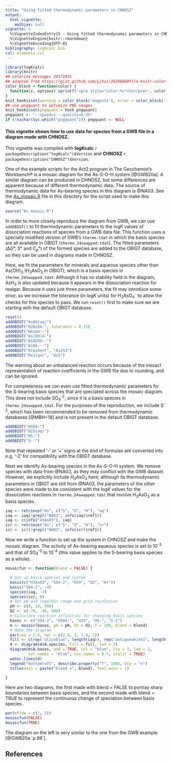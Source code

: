 ```yaml
---
title: "Using fitted thermodynamic parameters in CHNOSZ"
output:
  html_vignette:
    mathjax: null
vignette: >
  %\VignetteIndexEntry{5 - Using fitted thermodynamic parameters in CHNOSZ}
  %\VignetteEngine{knitr::rmarkdown}
  %\VignetteEncoding{UTF-8}
bibliography: logKcalc.bib
csl: elementa.csl
---
```


<!-- https://gomakethings.com/how-to-break-an-image-out-of-its-parent-container-with-css/ -->
<style>
@media (min-width: 700px) {
  .full-width {
    left: 50%;
    margin-left: -50vw;
    margin-right: -50vw;
    max-width: 100vw;
    position: relative;
    right: 50%;
    width: 100vw;
  }
}
@media (min-width: 1020px) {
  .full-width {
    left: 50vw; /* fallback if needed */
    left: calc(50vw - 160px);
    width: 1000px;
    position: relative;
    background-color: #9ecff7;
    padding:10px;
  }
}
</style>

```r
library(logKcalc)
library(knitr)
## colorize messages 20171031
## adapted from https://gist.github.com/yihui/2629886#file-knitr-color-msg-rnw
color_block = function(color) {
  function(x, options) sprintf('<pre style="color:%s">%s</pre>', color, x)
}
knit_hooks$set(warning = color_block('magenta'), error = color_block('red'), message = color_block('blue'))
## use pngquant to optimize PNG images
knit_hooks$set(pngquant = hook_pngquant)
pngquant <- "--speed=1 --quality=0-25"
if (!nzchar(Sys.which("pngquant"))) pngquant <- NULL 
```

#### This vignette shows how to use data for species from a GWB file in a diagram made with CHNOSZ.

This vignette was compiled with **logKcalc** `r packageDescription("logKcalc")$Version` and **CHNOSZ** `r packageDescription("CHNOSZ")$Version`.

One of the example scripts for the Act2 program in The Geochemist's Workbench® is a mosaic diagram for the As-S-O-H system [@GWB20a].
A similar diagram can be produced in CHNOSZ, but some differences are apparent because of different thermodynamic data.
The source of thermodynamic data for As-bearing species in this diagram is @NA03.
See the [As_mosaic.R](As_mosaic.R) file in this directory for the script used to make this diagram.

```r
source("As_mosaic.R")
```

In order to more closely reproduce the diagram from GWB, we can use `addOBIGT()` to fit thermodynamic parameters to the log*K* values of dissociation reactions of species from a GWB data file.
This function uses a specially modified version of GWB's `thermo.tdat` in which the basis species are all available in OBIGT (`thermo_24swapped.tdat`).
The fitted parameters (Δ*G*°, *S*° and *C~p~*°) of the formed species are added to the OBIGT database, so they can be used in diagrams made in CHNOSZ.

Here, we fit the parameters for minerals and aqueous species other than As(OH)~3~ (H~3~AsO~3~ in OBIGT), which is a basis species in `thermo_24swapped.tdat`.
Although it has no stability field in the diagram, AsH~3~ is also updated because it appears in the dissociation reaction for realgar.
Because it uses just three parameters, the fit may introduce some error, so we increase the tolerance (in log*K* units) for H~2~AsO~4~^-^ to allow the checks for this species to pass.
We run `reset()` first to make sure we are starting with the default OBIGT database.

```r
reset()
addOBIGT("AsH3(aq)")
addOBIGT("H2AsO4-", tolerance = 0.15)
addOBIGT("HAsO4--")
addOBIGT("As(OH)4-")
addOBIGT("AsO2OH--")
addOBIGT("AsO4---")
addOBIGT("Orpiment", "As2S3")
addOBIGT("Realgar", "AsS")
```

The warning about an unbalanced reaction occurs because of the inexact representation of reaction coefficients in the GWB file due to rounding, and can be ignored.

For completeness we can even use fitted thermodynamic parameters for the S-bearing basis species that are speciated across the mosaic diagram.
This does not include SO~4~^-2^, since it is a basis species in `thermo_24swapped.tdat`.
For the purposes of the reproduction, we include S^-2^, which has been recommended to be removed from thermodynamic databases [@MBH+18] and is not present in the default OBIGT database.

```r
addOBIGT("HSO4-")
addOBIGT("H2S(aq)")
addOBIGT("HS-")
addOBIGT("S--")
```

Note that repeated '-' or '+' signs at the end of formulas are converted into e.g. '-2' for compatibility with the OBIGT database.

Next we identify As-bearing species in the As-S-O-H system.
We remove species with data from @NA03, as they may conflict with the GWB dataset.
However, we explicitly include H~3~AsO~3~ here; although its thermodynamic parameters in OBIGT are still from @NA03, the parameters of the *other* species were made to be consistent with the log*K* values for the dissociation reactions in `thermo_24swapped.tdat` that involve H~3~AsO~3~ as a basis species.

```r
iaq <- retrieve("As", c("S", "O", "H"), "aq")
iaq <- iaq[!grepl("NA03", info(iaq)$ref1)]
iaq <- c(info("H3AsO3"), iaq)
icr <- retrieve("As", c("S", "O", "H"), "cr")
icr <- icr[!grepl("NA03", info(icr)$ref1)]
```

Now we write a function to set up the system in CHNOSZ and make the mosaic diagram.
The activity of As-bearing aqueous species is set to 10^-3^ and that of SO~4~^-2^ to 10^-4^ (this value applies to the S-bearing basis species as a whole).

```r
mosaicfun <- function(blend = FALSE) {

  # Set up basis species and system
  basis(c("H3AsO3", "SO4-2", "H2O", "O2", "H+"))
  basis("SO4-2", -4)
  species(iaq, -3)
  species(icr, 0)
  # Set pH and loga(O2) range and grid resolution
  pH <- c(0, 14, 500)
  O2 <- c(-70, -40, 500)
  # Calculate reaction affinities for changing basis species
  bases <- c("SO4-2", "HSO4-", "H2S", "HS-", "S-2")
  m <- mosaic(bases, pH = pH, O2 = O2, T = 100, blend = blend)
  # Make the diagram
  par(cex = 2.5, mar = c(2.8, 3, 1.4, 1))
  fill <- c(rep("aliceblue", length(iaq)), rep("antiquewhite1", length(icr)))
  d <- diagram(m$A.species, fill = fill, lwd = 2)
  diagram(m$A.bases, add = TRUE, col = "blue", lty = 3, lwd = 2,
          col.names = "blue", cex.names = 0.7, italic = TRUE)
  water.lines(d)
  legend("bottomleft", describe.property("T", 100), bty = "n")
  title(main = paste("blend =", blend), font.main = 1)

}
```

Here are two diagrams, the first made with blend = FALSE to portray sharp boundaries between basis species, and the second made with blend = TRUE to represent the continuous change of speciation between basis species.

```r
par(mfrow = c(1, 2))
mosaicfun(FALSE)
mosaicfun(TRUE)
```

The diagram on the left is very similar to the one from the GWB example [@GWB20a `p.98`].

## References
